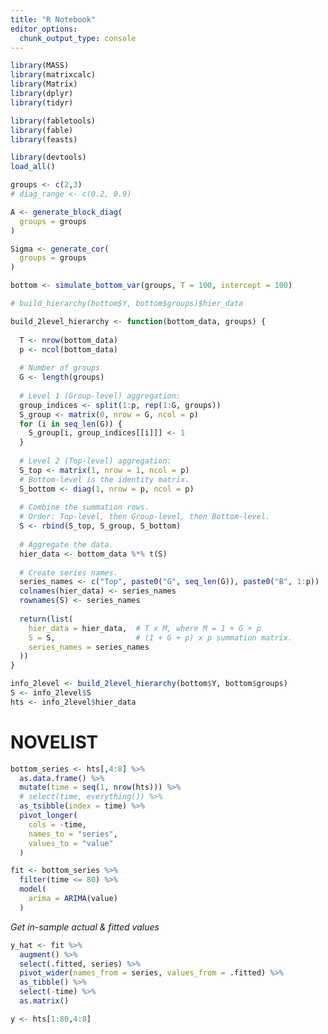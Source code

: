 ```yaml
---
title: "R Notebook"
editor_options: 
  chunk_output_type: console
---
```



```r
library(MASS)
library(matrixcalc)
library(Matrix)
library(dplyr)
library(tidyr)

library(fabletools)
library(fable)
library(feasts)

library(devtools)
load_all()
```


```r
groups <- c(2,3)
# diag_range <- c(0.2, 0.9)

A <- generate_block_diag(
  groups = groups
)

Sigma <- generate_cor(
  groups = groups
)

bottom <- simulate_bottom_var(groups, T = 100, intercept = 100)

# build_hierarchy(bottom$Y, bottom$groups)$hier_data
```

```r
build_2level_hierarchy <- function(bottom_data, groups) {
  
  T <- nrow(bottom_data)
  p <- ncol(bottom_data)
  
  # Number of groups
  G <- length(groups)
  
  # Level 1 (Group-level) aggregation:
  group_indices <- split(1:p, rep(1:G, groups))
  S_group <- matrix(0, nrow = G, ncol = p)
  for (i in seq_len(G)) {
    S_group[i, group_indices[[i]]] <- 1
  }
  
  # Level 2 (Top-level) aggregation:
  S_top <- matrix(1, nrow = 1, ncol = p)
  # Bottom-level is the identity matrix.
  S_bottom <- diag(1, nrow = p, ncol = p)
  
  # Combine the summation rows.
  # Order: Top-level, then Group-level, then Bottom-level.
  S <- rbind(S_top, S_group, S_bottom)
  
  # Aggregate the data.
  hier_data <- bottom_data %*% t(S)
  
  # Create series names.
  series_names <- c("Top", paste0("G", seq_len(G)), paste0("B", 1:p))
  colnames(hier_data) <- series_names
  rownames(S) <- series_names
  
  return(list(
    hier_data = hier_data,  # T x M, where M = 1 + G + p
    S = S,                  # (1 + G + p) x p summation matrix.
    series_names = series_names
  ))
}
```

```r
info_2level <- build_2level_hierarchy(bottom$Y, bottom$groups)
S <- info_2level$S
hts <- info_2level$hier_data

```


# NOVELIST

```r
bottom_series <- hts[,4:8] %>% 
  as.data.frame() %>% 
  mutate(time = seq(1, nrow(hts))) %>% 
  # select(time, everything()) %>% 
  as_tsibble(index = time) %>% 
  pivot_longer(
    cols = -time,
    names_to = "series",
    values_to = "value"
  )

fit <- bottom_series %>% 
  filter(time <= 80) %>% 
  model(
    arima = ARIMA(value)
  )

```


*Get in-sample actual & fitted values*

```r
y_hat <- fit %>% 
  augment() %>% 
  select(.fitted, series) %>%
  pivot_wider(names_from = series, values_from = .fitted) %>% 
  as_tibble() %>% 
  select(-time) %>% 
  as.matrix()

y <- hts[1:80,4:8]
```


